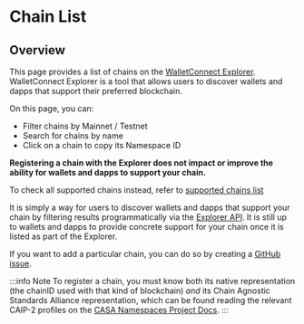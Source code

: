 
# Chain List

## Overview

This page provides a list of chains on the [WalletConnect Explorer](https://explorer.walletconnect.org/). WalletConnect Explorer is a tool that allows users to discover wallets and dapps that support their preferred blockchain.

On this page, you can:

- Filter chains by Mainnet / Testnet
- Search for chains by name
- Click on a chain to copy its Namespace ID

**Registering a chain with the Explorer does not impact or improve the ability for wallets and dapps to support your chain.**

To check all supported chains instead, refer to [supported chains list](https://github.com/WalletConnect/blockchain-api/blob/master/SUPPORTED_CHAINS.md)

It is simply a way for users to discover wallets and dapps that support your chain by filtering results programmatically via the [Explorer API](../../cloud/explorer.md). It is still up to wallets and dapps to provide concrete support for your chain once it is listed as part of the Explorer.

If you want to add a particular chain, you can do so by creating a [GitHub issue](https://github.com/WalletConnect/walletconnect-monorepo/issues/new?assignees=&labels=type%3A+new+chain+request&template=new_chain_to_explorer.md&title=).

:::info Note
To register a chain, you must know both its native representation (the chainID used with that kind of blockchain) _and_ its Chain Agnostic Standards Alliance representation, which can be found reading the relevant CAIP-2 profiles on the [CASA Namespaces Project Docs](https://namespaces.chainagnostic.org/).
:::

<List />
